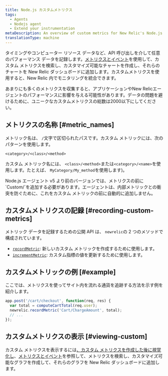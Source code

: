 ```yaml
---
title: Node.js カスタムメトリクス
tags:
  - Agents
  - Nodejs agent
  - Extend your instrumentation
metaDescription: An overview of custom metrics for New Relic's Node.js agent and how to implement them for your application.
translationType: machine
---
```


タイミングやコンピューター リソース データなど、API 呼び出しを介して任意のパフォーマンス データを記録します。[メトリクスとイベント](/docs/query-your-data/explore-query-data/data-explorer/introduction-data-explorer)を使用して、カスタム メトリクスを検索し、カスタマイズ可能なチャートを作成し、それらのチャートを New Relic ダッシュボードに追加します。カスタムメトリクスを使用すると、New Relic 内でモニタリングを統合できます。

<Callout variant="caution">
  あまりにも多くのメトリクスを収集すると、アプリケーションやNew Relicエージェントのパフォーマンスに影響を与える可能性があります。データの問題を避けるために、ユニークなカスタムメトリクスの総数は2000以下にしてください。
</Callout>

## メトリクスの名称 [#metric_names]

メトリック名は、 `/`文字で区切られたパスです。カスタム メトリックには、次のパターンを使用します。

```
<category>/<class>/<method>
```

カスタム メトリック名には、 `<class>/<method>`または`<category>/<name>`を使用します。たとえば、 `MyCategory/My_method`を使用します)。

<Callout variant="important">
  Node.js エージェント v5 より前のバージョンでは、メトリクスの前に`Custom/`を追加する必要があります。エージェントは、内部メトリックとの衝突を防ぐために、これをカスタム メトリックの前に自動的に追加しません。
</Callout>

## カスタムメトリクスの記録 [#recording-custom-metrics]

メトリック データを記録するための公開 API は、 `newrelic`の 2 つのメソッドで構成されています。

* [`recordMetric`](/docs/apm/agents/nodejs-agent/api-guides/nodejs-agent-api/#record_metric): 新しいカスタム メトリックを作成するために使用します。
* [`incrementMetric`](/docs/apm/agents/nodejs-agent/api-guides/nodejs-agent-api/#increment_metric): カスタム指標の値を更新するために使用します。

## カスタムメトリックの例 [#example]

ここでは、メトリクスを使ってサイト内を流れる通貨を追跡する方法を示す例を紹介します。

```js
app.post('/cart/checkout', function(req, res) {
  var total = computeCartTotal(req.user);
  newrelic.recordMetric('Cart/ChargeAmount', total);
  // ...
});
```

## カスタムメトリクスの表示 [#viewing-custom]

カスタム メトリクスを表示するには[、カスタム メトリクスを作成した後に視覚化し](/docs/query-your-data/explore-query-data/data-explorer/introduction-data-explorer#visualize-metric)、[メトリクスとイベント](/docs/query-your-data/explore-query-data/data-explorer/introduction-data-explorer)を参照して、メトリクスを検索し、カスタマイズ可能なグラフを作成して、それらのグラフを New Relic ダッシュボードに追加します。